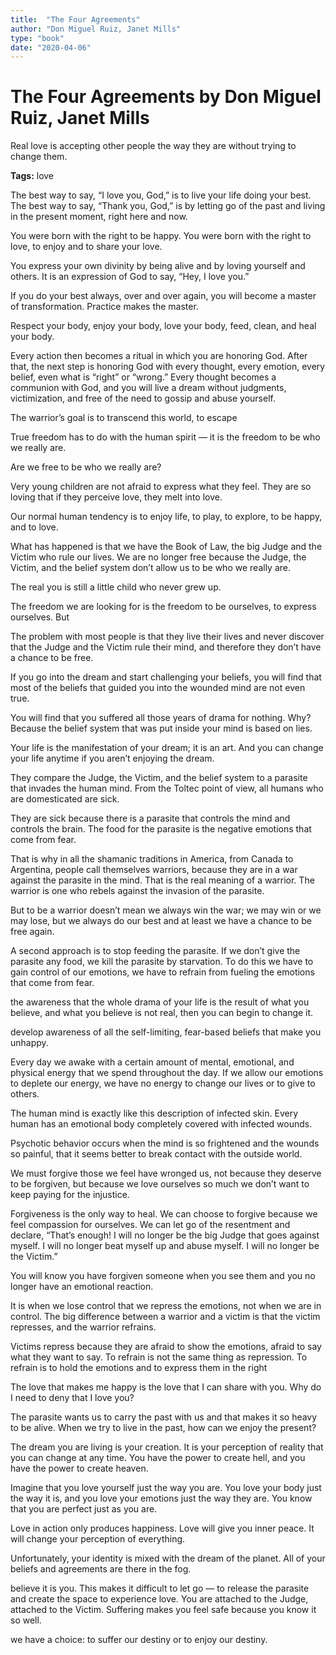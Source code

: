 ```yaml
---
title:  "The Four Agreements"
author: "Don Miguel Ruiz, Janet Mills"
type: "book"
date: "2020-04-06"
---
```


# The Four Agreements by Don Miguel Ruiz, Janet Mills

Real love is accepting other people the way they are without trying to change them.

**Tags:** love


The best way to say, “I love you, God,” is to live your life doing your best. The best way to say, “Thank you, God,” is by letting go of the past and living in the present moment, right here and now.


You were born with the right to be happy. You were born with the right to love, to enjoy and to share your love.


You express your own divinity by being alive and by loving yourself and others. It is an expression of God to say, “Hey, I love you.”


If you do your best always, over and over again, you will become a master of transformation. Practice makes the master.


Respect your body, enjoy your body, love your body, feed, clean, and heal your body.


Every action then becomes a ritual in which you are honoring God. After that, the next step is honoring God with every thought, every emotion, every belief, even what is “right” or “wrong.” Every thought becomes a communion with God, and you will live a dream without judgments, victimization, and free of the need to gossip and abuse yourself.


The warrior’s goal is to transcend this world, to escape


True freedom has to do with the human spirit — it is the freedom to be who we really are.


Are we free to be who we really are?


Very young children are not afraid to express what they feel. They are so loving that if they perceive love, they melt into love.


Our normal human tendency is to enjoy life, to play, to explore, to be happy, and to love.


What has happened is that we have the Book of Law, the big Judge and the Victim who rule our lives. We are no longer free because the Judge, the Victim, and the belief system don’t allow us to be who we really are.


The real you is still a little child who never grew up.


The freedom we are looking for is the freedom to be ourselves, to express ourselves. But


The problem with most people is that they live their lives and never discover that the Judge and the Victim rule their mind, and therefore they don’t have a chance to be free.


If you go into the dream and start challenging your beliefs, you will find that most of the beliefs that guided you into the wounded mind are not even true.


You will find that you suffered all those years of drama for nothing. Why? Because the belief system that was put inside your mind is based on lies.


Your life is the manifestation of your dream; it is an art. And you can change your life anytime if you aren’t enjoying the dream.


They compare the Judge, the Victim, and the belief system to a parasite that invades the human mind. From the Toltec point of view, all humans who are domesticated are sick.


They are sick because there is a parasite that controls the mind and controls the brain. The food for the parasite is the negative emotions that come from fear.


That is why in all the shamanic traditions in America, from Canada to Argentina, people call themselves warriors, because they are in a war against the parasite in the mind. That is the real meaning of a warrior. The warrior is one who rebels against the invasion of the parasite.


But to be a warrior doesn’t mean we always win the war; we may win or we may lose, but we always do our best and at least we have a chance to be free again.


A second approach is to stop feeding the parasite. If we don’t give the parasite any food, we kill the parasite by starvation. To do this we have to gain control of our emotions, we have to refrain from fueling the emotions that come from fear.


the awareness that the whole drama of your life is the result of what you believe, and what you believe is not real, then you can begin to change it.


develop awareness of all the self-limiting, fear-based beliefs that make you unhappy.


Every day we awake with a certain amount of mental, emotional, and physical energy that we spend throughout the day. If we allow our emotions to deplete our energy, we have no energy to change our lives or to give to others.


The human mind is exactly like this description of infected skin. Every human has an emotional body completely covered with infected wounds.


Psychotic behavior occurs when the mind is so frightened and the wounds so painful, that it seems better to break contact with the outside world.


We must forgive those we feel have wronged us, not because they deserve to be forgiven, but because we love ourselves so much we don’t want to keep paying for the injustice.


Forgiveness is the only way to heal. We can choose to forgive because we feel compassion for ourselves. We can let go of the resentment and declare, “That’s enough! I will no longer be the big Judge that goes against myself. I will no longer beat myself up and abuse myself. I will no longer be the Victim.”


You will know you have forgiven someone when you see them and you no longer have an emotional reaction.


It is when we lose control that we repress the emotions, not when we are in control. The big difference between a warrior and a victim is that the victim represses, and the warrior refrains.


Victims repress because they are afraid to show the emotions, afraid to say what they want to say. To refrain is not the same thing as repression. To refrain is to hold the emotions and to express them in the right


The love that makes me happy is the love that I can share with you. Why do I need to deny that I love you?


The parasite wants us to carry the past with us and that makes it so heavy to be alive. When we try to live in the past, how can we enjoy the present?


The dream you are living is your creation. It is your perception of reality that you can change at any time. You have the power to create hell, and you have the power to create heaven.


Imagine that you love yourself just the way you are. You love your body just the way it is, and you love your emotions just the way they are. You know that you are perfect just as you are.


Love in action only produces happiness. Love will give you inner peace. It will change your perception of everything.


Unfortunately, your identity is mixed with the dream of the planet. All of your beliefs and agreements are there in the fog.


believe it is you. This makes it difficult to let go — to release the parasite and create the space to experience love. You are attached to the Judge, attached to the Victim. Suffering makes you feel safe because you know it so well.


we have a choice: to suffer our destiny or to enjoy our destiny.


